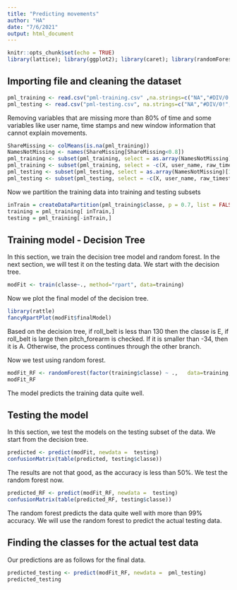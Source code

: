 ---
title: "Predicting movements"
author: "HA"
date: "7/6/2021"
output: html_document
---

```{r setup, include=FALSE}
knitr::opts_chunk$set(echo = TRUE)
library(lattice); library(ggplot2); library(caret); library(randomForest); library(rpart); library(rpart.plot);
```

## Importing file and cleaning the dataset

```{r}
pml_training <- read.csv("pml-training.csv" ,na.strings=c("NA","#DIV/0!",""), header = TRUE)
pml_testing <- read.csv("pml-testing.csv", na.strings=c("NA","#DIV/0!",""), header = TRUE)
```

Removing variables that are missing more than 80% of time and some variables like user name, time stamps and new window information that cannot explain movements.
```{r}
ShareMissing <- colMeans(is.na(pml_training))
NamesNotMissing <- names(ShareMissing[ShareMissing<0.8])
pml_training <- subset(pml_training, select = as.array(NamesNotMissing))
pml_training <- subset(pml_training, select = -c(X, user_name, raw_timestamp_part_1, raw_timestamp_part_2, cvtd_timestamp, new_window, num_window))
pml_testing <- subset(pml_testing, select = as.array(NamesNotMissing)[1:59])
pml_testing <- subset(pml_testing, select = -c(X, user_name, raw_timestamp_part_1, raw_timestamp_part_2, cvtd_timestamp, new_window, num_window))
```

Now we partition the training data into training and testing subsets
```{r}
inTrain = createDataPartition(pml_training$classe, p = 0.7, list = FALSE)
training = pml_training[ inTrain,]
testing = pml_training[-inTrain,]
```

## Training model - Decision Tree
In this section, we train the decision tree model and random forest. In the next section, we will test it on the testing data. We start with the decision tree.
```{r}
modFit <- train(classe~., method="rpart", data=training)
```
Now we plot the final model of the decision tree.
```{r}
library(rattle)
fancyRpartPlot(modFit$finalModel)
```
Based on the decision tree, if roll_belt is less than 130 then the classe is E, if roll_belt is large then pitch_forearm is checked. If it is smaller than -34, then it is A. Otherwise, the process continues through the other branch.

Now we test using random forest.
```{r}
modFit_RF <- randomForest(factor(training$classe) ~ .,   data=training, do.trace=FALSE)
modFit_RF
```

The model predicts the training data quite well.

## Testing the model
In this section, we test the models on the testing subset of the data. We start from the decision tree.
```{r}
predicted <- predict(modFit, newdata =  testing)
confusionMatrix(table(predicted, testing$classe))
```

The results are not that good, as the accuracy is less than 50%. We test the random forest now.
```{r}
predicted_RF <- predict(modFit_RF, newdata =  testing)
confusionMatrix(table(predicted_RF, testing$classe))
```

The random forest predicts the data quite well with more than 99% accuracy. We will use the random forest to predict the actual testing data.

## Finding the classes for the actual test data
Our predictions are as follows for the final data.
```{r}
predicted_testing <- predict(modFit_RF, newdata =  pml_testing)
predicted_testing
```